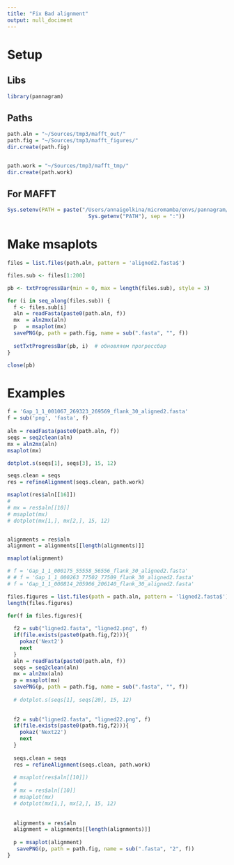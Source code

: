 ```yaml
---
title: "Fix Bad alignment"
output: null_dociment
---
```


# Setup
## Libs
```r
library(pannagram)
```

## Paths
```r

path.aln = "~/Sources/tmp3/mafft_out/"
path.fig = "~/Sources/tmp3/mafft_figures/"
dir.create(path.fig)


path.work = "~/Sources/tmp3/mafft_tmp/"
dir.create(path.work)
```

## For MAFFT
```r

Sys.setenv(PATH = paste("/Users/annaigolkina/micromamba/envs/pannagram/bin", 
                          Sys.getenv("PATH"), sep = ":"))

```

# Make msaplots
```r

files = list.files(path.aln, pattern = 'aligned2.fasta$')

files.sub <- files[1:200]

pb <- txtProgressBar(min = 0, max = length(files.sub), style = 3)

for (i in seq_along(files.sub)) {
  f <- files.sub[i]
  aln = readFasta(paste0(path.aln, f))
  mx  = aln2mx(aln)
  p   = msaplot(mx)
  savePNG(p, path = path.fig, name = sub(".fasta", "", f))
  
  setTxtProgressBar(pb, i)  # обновляем прогрессбар
}

close(pb)


```

# Examples


```r

f = 'Gap_1_1_001067_269323_269569_flank_30_aligned2.fasta'
f = sub('png', 'fasta', f)
  
aln = readFasta(paste0(path.aln, f))
seqs = seq2clean(aln)
mx = aln2mx(aln)
msaplot(mx)

dotplot.s(seqs[1], seqs[3], 15, 12)

seqs.clean = seqs
res = refineAlignment(seqs.clean, path.work)

msaplot(res$aln[[16]])
# 
# mx = res$aln[[10]]
# msaplot(mx)
# dotplot(mx[1,], mx[2,], 15, 12)


alignments = res$aln
alignment = alignments[[length(alignments)]]

msaplot(alignment)


```


```r

# f = 'Gap_1_1_000175_55558_56556_flank_30_aligned2.fasta'
# # f = 'Gap_1_1_000263_77502_77509_flank_30_aligned2.fasta'
# f = 'Gap_1_1_000814_205906_206140_flank_30_aligned2.fasta'

files.figures = list.files(path = path.aln, pattern = 'ligned2.fasta$')
length(files.figures)

for(f in files.figures){
  
  f2 = sub("ligned2.fasta", "ligned2.png", f)
  if(file.exists(paste0(path.fig,f2))){
    pokaz('Next2')
    next
  } 
  aln = readFasta(paste0(path.aln, f))
  seqs = seq2clean(aln)
  mx = aln2mx(aln)
  p = msaplot(mx)
  savePNG(p, path = path.fig, name = sub(".fasta", "", f))
  
  # dotplot.s(seqs[1], seqs[20], 15, 12)
  
  
  f2 = sub("ligned2.fasta", "ligned22.png", f)
  if(file.exists(paste0(path.fig,f2))){
    pokaz('Next22')
    next
  } 
  
  seqs.clean = seqs
  res = refineAlignment(seqs.clean, path.work)
  
  # msaplot(res$aln[[10]])
  # 
  # mx = res$aln[[10]]
  # msaplot(mx)
  # dotplot(mx[1,], mx[2,], 15, 12)
  
  
  alignments = res$aln
  alignment = alignments[[length(alignments)]]
  
  p = msaplot(alignment)
   savePNG(p, path = path.fig, name = sub(".fasta", "2", f))
}


```













